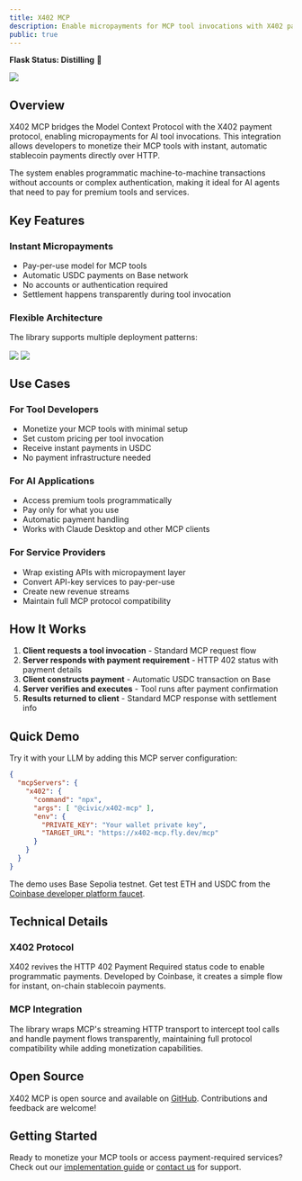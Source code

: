```yaml
---
title: X402 MCP
description: Enable micropayments for MCP tool invocations with X402 payment protocol
public: true
---
```


**Flask Status: Distilling** 🧪

<Frame caption="X402 MCP Direct Integration">
    <img
        src="/images/labs/projects/x402-mcp/direct.png"
        align="center"
        className="image-60 image-rounded"
    />
</Frame>

## Overview

X402 MCP bridges the Model Context Protocol with the X402 payment protocol, enabling micropayments for AI tool invocations.
This integration allows developers to monetize their MCP tools with instant, automatic stablecoin payments directly over HTTP.

The system enables programmatic machine-to-machine transactions without accounts or complex authentication,
making it ideal for AI agents that need to pay for premium tools and services.

## Key Features

### Instant Micropayments
- Pay-per-use model for MCP tools
- Automatic USDC payments on Base network
- No accounts or authentication required
- Settlement happens transparently during tool invocation

### Flexible Architecture
The library supports multiple deployment patterns:

<Frame caption="Client Proxy Architecture - Bridge non-payment-aware clients to payment-required servers">
    <img
        src="/images/labs/projects/x402-mcp/client-proxy.png"
        align="center"
        className="image-60 image-rounded"
    />
</Frame>

<Frame caption="Server Proxy Architecture - Monetize existing API-key-protected services">
    <img
        src="/images/labs/projects/x402-mcp/server-proxy.png"
        align="center"
        className="image-60 image-rounded"
    />
</Frame>

## Use Cases

### For Tool Developers
- Monetize your MCP tools with minimal setup
- Set custom pricing per tool invocation
- Receive instant payments in USDC
- No payment infrastructure needed

### For AI Applications
- Access premium tools programmatically
- Pay only for what you use
- Automatic payment handling
- Works with Claude Desktop and other MCP clients

### For Service Providers
- Wrap existing APIs with micropayment layer
- Convert API-key services to pay-per-use
- Create new revenue streams
- Maintain full MCP protocol compatibility

## How It Works

1. **Client requests a tool invocation** - Standard MCP request flow
2. **Server responds with payment requirement** - HTTP 402 status with payment details
3. **Client constructs payment** - Automatic USDC transaction on Base
4. **Server verifies and executes** - Tool runs after payment confirmation
5. **Results returned to client** - Standard MCP response with settlement info

## Quick Demo

Try it with your LLM by adding this MCP server configuration:

```json
{
  "mcpServers": {
    "x402": {
      "command": "npx",
      "args": [ "@civic/x402-mcp" ],
      "env": {
        "PRIVATE_KEY": "Your wallet private key",
        "TARGET_URL": "https://x402-mcp.fly.dev/mcp"
      }
    }
  }
}
```

The demo uses Base Sepolia testnet. Get test ETH and USDC from the [Coinbase developer platform faucet](https://portal.cdp.coinbase.com/products/faucet).

## Technical Details

### X402 Protocol
X402 revives the HTTP 402 Payment Required status code to enable programmatic payments. Developed by Coinbase, it creates a simple flow for instant, on-chain stablecoin payments.

### MCP Integration
The library wraps MCP's streaming HTTP transport to intercept tool calls and handle payment flows transparently, maintaining full protocol compatibility while adding monetization capabilities.

## Open Source

X402 MCP is open source and available on [GitHub](https://github.com/civicteam/x402-mcp). Contributions and feedback are welcome!

## Getting Started

Ready to monetize your MCP tools or access payment-required services? Check out our [implementation guide](/labs/private/x402-mcp) or [contact us](https://civickey.typeform.com/to/uVH7CWJ5) for support.
